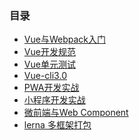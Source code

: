 


### 目录

- [Vue与Webpack入门](./vue-startup.html)
- [Vue开发规范](./vue-specification.html)
- [Vue单元测试](./vue-test.html)
- [Vue-cli3.0](./vue-cli.html)
- [PWA开发实战](./pwa.html)
- [小程序开发实战](./weapp.html)
- [微前端与Web Component](./microfrontend.html)
- [lerna 多框架打包](./lerna.html)